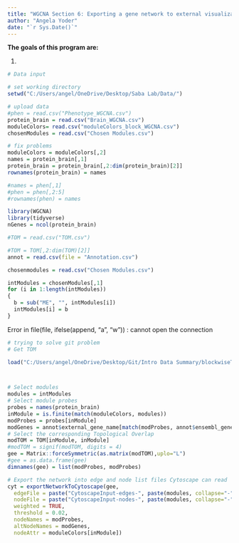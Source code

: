 ```yaml
---
title: "WGCNA Section 6: Exporting a gene network to external visualization software"
author: "Angela Yoder"
date: "`r Sys.Date()`"
---
```


**The goals of this program are:**

1. 

```r
# Data input

# set working directory
setwd("C:/Users/angel/OneDrive/Desktop/Saba Lab/Data/")

# upload data
#phen = read.csv("Phenotype_WGCNA.csv")
protein_brain = read.csv("Brain_WGCNA.csv")
moduleColors= read.csv("moduleColors_block_WGCNA.csv")
chosenModules = read.csv("Chosen Modules.csv")

# fix problems
moduleColors = moduleColors[,2]
names = protein_brain[,1]
protein_brain = protein_brain[,2:dim(protein_brain)[2]]
rownames(protein_brain) = names

#names = phen[,1]
#phen = phen[,2:5]
#rownames(phen) = names 

library(WGCNA)
library(tidyverse)
nGenes = ncol(protein_brain)

#TOM = read.csv("TOM.csv")

#TOM = TOM[,2:dim(TOM)[2]]
annot = read.csv(file = "Annotation.csv")

chosenmodules = read.csv("Chosen Modules.csv")

intModules = chosenModules[,1]
for (i in 1:length(intModules))
{
  b = sub("ME", "", intModules[i])
  intModules[i] = b
}
```
Error in file(file, ifelse(append, "a", "w")) : cannot open the connection
```r

# trying to solve git problem
# Get TOM

load("C:/Users/angel/OneDrive/Desktop/Git/Intro Data Summary/blockwiseTOM-block.1.RData")



# Select modules
modules = intModules
# Select module probes
probes = names(protein_brain)
inModule = is.finite(match(moduleColors, modules))
modProbes = probes[inModule]
modGenes = annot$external_gene_name[match(modProbes, annot$ensembl_gene_id)]
# Select the corresponding Topological Overlap
modTOM = TOM[inModule, inModule]
#modTOM = signif(modTOM, digits = 4)
gee = Matrix::forceSymmetric(as.matrix(modTOM),uplo="L")
#gee = as.data.frame(gee)
dimnames(gee) = list(modProbes, modProbes)

# Export the network into edge and node list files Cytoscape can read
cyt = exportNetworkToCytoscape(gee,
  edgeFile = paste("CytoscapeInput-edges-", paste(modules, collapse="-"), ".txt", sep=""),
  nodeFile = paste("CytoscapeInput-nodes-", paste(modules, collapse="-"), ".txt", sep=""),
  weighted = TRUE,
  threshold = 0.02,
  nodeNames = modProbes,
  altNodeNames = modGenes,
  nodeAttr = moduleColors[inModule])


```
